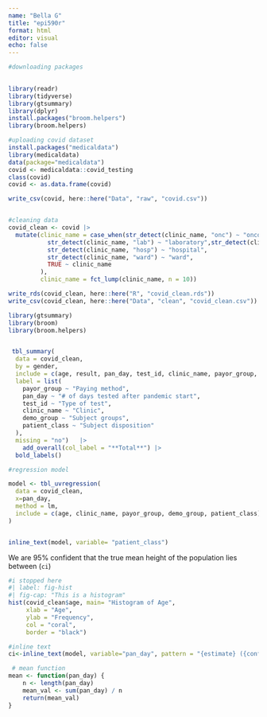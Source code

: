 ```yaml
---
name: "Bella G"
title: "epi590r"
format: html
editor: visual
echo: false 
---
```


```r
#downloading packages
 

library(readr)
library(tidyverse)
library(gtsummary)
library(dplyr)
install.packages("broom.helpers")
library(broom.helpers)
```

```r
#uploading covid dataset
install.packages("medicaldata")
library(medicaldata)
data(package="medicaldata")
covid <- medicaldata::covid_testing
class(covid)
covid <- as.data.frame(covid)

write_csv(covid, here::here("Data", "raw", "covid.csv"))


#cleaning data
covid_clean <- covid |>
  mutate(clinic_name = case_when(str_detect(clinic_name, "onc") ~ "oncology",str_detect(clinic_name, "mri") ~ "MRI", str_detect(clinic_name, "onc") ~ "oncology", str_detect(clinic_name, "rad") ~ "diagnosis radiology",str_detect(clinic_name, "urg") ~ "urgent care",
           str_detect(clinic_name, "lab") ~ "laboratory",str_detect(clinic_name, "ntwk") ~ "care network",
           str_detect(clinic_name, "hosp") ~ "hospital",
           str_detect(clinic_name, "ward") ~ "ward",
           TRUE ~ clinic_name 
         ),
         clinic_name = fct_lump(clinic_name, n = 10))

write_rds(covid_clean, here::here("R", "covid_clean.rds"))
write_csv(covid_clean, here::here("Data", "clean", "covid_clean.csv"))
```

```r
library(gtsummary)
library(broom)
library(broom.helpers)


 tbl_summary(
  data = covid_clean,
  by = gender,
  include = c(age, result, pan_day, test_id, clinic_name, payor_group, demo_group, patient_class),
  label = list(
    payor_group ~ "Paying method",
    pan_day ~ "# of days tested after pandemic start",
    test_id ~ "Type of test",
    clinic_name ~ "Clinic",
    demo_group ~ "Subject groups", 
    patient_class ~ "Subject disposition" 
  ),
  missing = "no")   |> 
 	add_overall(col_label = "**Total**") |> 
  bold_labels() 
```

```r
#regression model

model <- tbl_uvregression(
  data = covid_clean,
  x=pan_day, 
  method = lm,
  include = c(age, clinic_name, payor_group, demo_group, patient_class)
)


inline_text(model, variable= "patient_class")

```

We are 95% confident that the true mean height of the population lies between (`ci`)

```r
#i stopped here
#| label: fig-hist
#| fig-cap: "This is a histogram"
hist(covid_clean$age, main= "Histogram of Age", 
     xlab = "Age", 
     ylab = "Frequency", 
     col = "coral",
     border = "black")
```

```r
#inline text
ci<-inline_text(model, variable="pan_day", pattern = "{estimate} ({conf.low}, {conf.high})")

 # mean function
mean <- function(pan_day) {
	n <- length(pan_day)
	mean_val <- sum(pan_day) / n
	return(mean_val)
}
```
